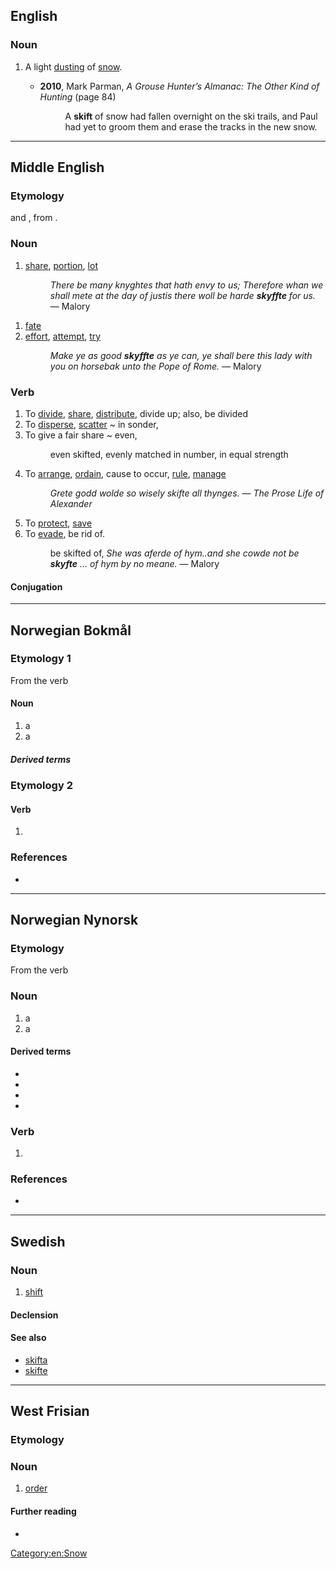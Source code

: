 ==English==

===Noun===
{{en-noun}}

# {{lb|en|Appalachian}} A light [[dusting]] of [[snow]].
#* '''2010''', Mark Parman, ''A Grouse Hunter’s Almanac: The Other Kind of Hunting'' (page 84)
#*: A '''skift''' of snow had fallen overnight on the ski trails, and Paul had yet to groom them and erase the tracks in the new snow.

[[Category:en:Snow]]

----

==Middle English==

===Etymology===
{{bor|enm|non|skipta|pos=verb}} and {{bor|enm|non|skipti|pos=noun}}, from {{der|enm|gem-pro|*skiftijaną}}.

===Noun===
{{enm-noun}}

# [[share]], [[portion]], [[lot]]
#: ''There be many knyghtes that hath envy to us; Therefore whan we shall mete at the day of justis there woll be harde '''skyffte''' for us.'' &mdash; Malory

# [[fate]]
# [[effort]], [[attempt]], [[try]]
#: ''Make ye as good '''skyffte''' as ye can, ye shall bere this lady with you on horsebak unto the Pope of Rome.'' &mdash; Malory

===Verb===
{{enm-verb|stem=skift}}

# To [[divide]], [[share]], [[distribute]], divide up; also, be divided
# To [[disperse]], [[scatter]] ~ in sonder,
# To give a fair share ~ even,
#: even skifted, evenly matched in number, in equal strength
# To [[arrange]], [[ordain]], cause to occur, [[rule]], [[manage]]
#: ''Grete godd wolde so wisely skifte all thynges.'' &mdash; ''The Prose Life of Alexander''
# To [[protect]], [[save]]
# To [[evade]], be rid of.
#: be skifted of, ''She was aferde of hym..and she cowde not be '''skyfte''' … of hym by no meane.'' &mdash; Malory

====Conjugation====
{{enm-conj-wk|skift|head=skift}}

----

==Norwegian Bokmål==

===Etymology 1===
From the verb {{m|nb|skifte}}

====Noun====
{{nb-noun-n1}}

# a {{l|en|change}} {{qualifier|e.g. of clothes}}
# a {{l|en|shift}} {{qualifier|at work, in employment}}

=====Derived terms=====
{{Template:User:Donnanz/der3-u|lang=nb
|girskift
|klesskift
|nattskift
|oljeskift
|skiftarbeid
}}

===Etymology 2===

====Verb====
{{head|nb|verb form}}

# {{inflection of|nb|skifte||imp}}

===References===
* {{R:The Bokmål Dictionary}}

----

==Norwegian Nynorsk==

===Etymology===
From the verb {{m|nn|skifte}}

===Noun===
{{nn-noun-n1}}

# a {{l|en|change}} {{qualifier|e.g. of clothes}}
# a {{l|en|shift}} {{qualifier|at work, in employment}}

====Derived terms====
* {{l|nn|klesskift}}
* {{l|nn|nattskift}}
* {{l|nn|oljeskift}}
* {{l|nn|skiftarbeid}}

===Verb===
{{head|nn|verb form}}

# {{inflection of|nn|skifta||imp}}

===References===
* {{R:The Nynorsk Dictionary}}

----

==Swedish==

===Noun===
{{sv-noun|n}}

# [[shift]]

====Declension====
{{sv-noun-irreg-n}}

====See also====
* [[skifta]]
* [[skifte]]

----

==West Frisian==

===Etymology===
{{rfe|fy}}

===Noun===
{{fy-noun|n|skiften|skiftsje}}

# [[order]] {{qualifier|taxonomy}}

====Further reading====
* {{R:WFT|89460}}